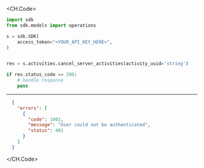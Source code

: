 
<CH.Code>
```python CancelServerActivities.py
import sdk
from sdk.models import operations

s = sdk.SDK(
    access_token="<YOUR_API_KEY_HERE>",
)


res = s.activities.cancel_server_activities(activity_uuid='string')

if res.status_code == 200:
    # handle response
    pass
```
---

```json Example Response
  {
    "errors": [
      {
        "code": 1001,
        "message": "User could not be authenticated",
        "status": 401
      }
    ]
  }
```
</CH.Code>
